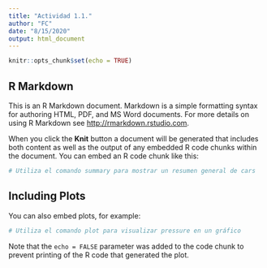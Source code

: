 ```yaml
---
title: "Actividad 1.1."
author: "FC"
date: "8/15/2020"
output: html_document
---
```


```r
knitr::opts_chunk$set(echo = TRUE)
```

## R Markdown

This is an R Markdown document. Markdown is a simple formatting syntax for authoring HTML, PDF, and MS Word documents. For more details on using R Markdown see <http://rmarkdown.rstudio.com>.

When you click the **Knit** button a document will be generated that includes both content as well as the output of any embedded R code chunks within the document. You can embed an R code chunk like this:

```r
# Utiliza el comando summary para mostrar un resumen general de cars

```

## Including Plots

You can also embed plots, for example:

```r
# Utiliza el comando plot para visualizar pressure en un gráfico

```

Note that the `echo = FALSE` parameter was added to the code chunk to prevent printing of the R code that generated the plot.
